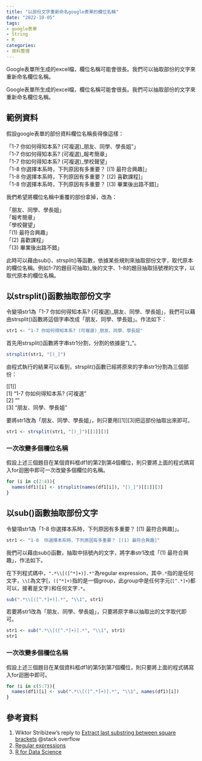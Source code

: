 ```yaml
---
title: "以部份文字重新命名google表單的欄位名稱"
date: "2022-10-05"
tags:
- google表單
- String
- R
categories:
- 資料整理
---
```


Google表單所生成的excel檔，欄位名稱可能會很長。我們可以抽取部份的文字來重新命名欄位名稱。

<!--more-->

Google表單所生成的excel檔，欄位名稱可能會很長。我們可以抽取部份的文字來重新命名欄位名稱。


## 範例資料

假設google表單的部份資料欄位名稱長得像這樣：

「1-7 你如何得知本系? (可複選)_朋友、同學、學長姐"」  
「1-7 你如何得知本系? (可複選)_報考簡章」  
「1-7 你如何得知本系? (可複選)_學校聲望」  
「1-8  你選擇本系時，下列原因有多重要？ [(1) 最符合興趣]」  
「1-8  你選擇本系時，下列原因有多重要？ [(2) 喜歡課程]」  
「1-8  你選擇本系時，下列原因有多重要？ [(3) 畢業後出路不錯]」  


我們希望將欄位名稱中重覆的部份拿掉，改為：

「朋友、同學、學長姐」  
「報考簡章」  
「學校聲望」  
「(1) 最符合興趣」  
「(2) 喜歡課程」  
「(3) 畢業後出路不錯」  

此時可以藉由sub()、strsplit()等函數，依據某些規則來抽取部份文字，取代原本的欄位名稱。例如1-7的題目可抽取)_後的文字、1-8的題目抽取括號裡的文字，以取代原本的欄位名稱。

## 以strsplit()函數抽取部份文字

令變項str1為「1-7 你如何得知本系? (可複選)_朋友、同學、學長姐」，我們可以藉由strsplit()函數將這個字串改成「朋友、同學、學長姐」。作法如下：

```R
str1 <- "1-7 你如何得知本系? (可複選)_朋友、同學、學長姐"
```
首先用strsplit()函數將字串str1分割，分割的依據是")_"。

```R
strsplit(str1, "[)_]")
```
由程式執行的結果可以看到，strsplit()函數已經將原來的字串str1分割為三個部份：

[[1]]  
[1] "1-7 你如何得知本系? (可複選"  
[2] ""  
[3] "朋友、同學、學長姐"  

要將str1改為「朋友、同學、學長姐」，則只要用[[1]][3]把這部份抽取出來即可。

```R
str1 <- strsplit(str1, "[)_]")[[1]][3]
```

### 一次改變多個欄位名稱

假設上述三個題目在某個資料框df1的第2到第4個欄位，則只要將上面的程式碼寫入for迴圈中即可一次改變多個欄位的名稱。

```R
for (i in c(2:4)){
  names(df1)[i] <- strsplit(names(df1[i]), "[)_]")[[1]][3]
}
```

## 以sub()函數抽取部份文字

令變項str1為「1-8  你選擇本系時，下列原因有多重要？ [(1) 最符合興趣]」。

```R
str1 <- "1-8  你選擇本系時，下列原因有多重要？ [(1) 最符合興趣]"
```

我們可以藉由sub()函數，抽取中括號內的文字，將字串str1改成「(1) 最符合興趣」，作法如下。

在下列程式碼中，```".*\\[([^*]+)].*"```為regular expression，其中```.*```指的是任何文字，```\\[```為文字[，```([^*]+)```指的是一個group，此group中是任何字元(```[^.*]+```)都可以，接著是文字```]```和任何文字```.*```。

```R
sub(".*\\[([^.*]+)].*", "\\1", str1)
```

若要將str1改為「朋友、同學、學長姐」，只要將原字串以抽取出的文字取代即可。

```R
str1 <- sub(".*\\[([^.*]+)].*", "\\1", str1)
str1
```

### 一次改變多個欄位名稱

假設上述三個題目在某個資料框df1的第5到第7個欄位，則只要將上面的程式碼寫入for迴圈中即可。

```R
for (i in c(5:7)){
  names(df1)[i] <- sub(".*\\[([^.*]+)].*", "\\1", names(df1)[i])
}
```

## 參考資料
1. Wiktor Stribiżew's reply to [Extract last substring between square brackets](https://stackoverflow.com/questions/44127419/extract-last-substring-between-square-brackets) @stack overflow
2. [Regular expressions](https://cran.r-project.org/web/packages/stringr/vignettes/regular-expressions.html)
3. [R for Data Science](https://r4ds.had.co.nz/strings.html)